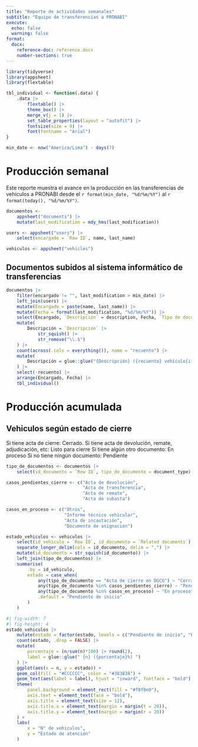 ```yaml
---
title: "Reporte de actividades semanales"
subtitle: "Equipo de transferencias a PRONABI"
execute: 
  echo: false
  warning: false
format:
  docx:
    reference-doc: reference.docx
    number-sections: true
---
```


```r
library(tidyverse)
library(appsheet)
library(flextable)

tbl_individual <- function(.data) {
	.data |> 
		flextable() |> 
		theme_box() |> 
		merge_v(j = 1) |> 
		set_table_properties(layout = "autofit") |> 
		fontsize(size = 9) |> 
		font(fontname = "Arial")
}

min_date <- now("America/Lima") - days(7)
```

# Producción semanal

Este reporte muestra el avance en la producción en las transferencias de vehículos a PRONABI desde el `r format(min_date, "%d/%m/%Y")` al `r format(today(), "%d/%m/%Y")`.

```r
documentos <-
	appsheet("documents") |>
	mutate(last_modification = mdy_hms(last_modification))

users <- appsheet("users") |> 
	select(encargado = `Row ID`, name, last_name)

vehiculos <- appsheet("vehicles")
```

## Documentos subidos al sistema informático de transferencias

```r
documentos |> 
	filter(encargado != "", last_modification > min_date) |>
	left_join(users) |> 
	mutate(Encargado = paste(name, last_name)) |> 
	mutate(Fecha = format(last_modification, "%d/%m/%Y")) |> 
	select(Encargado, `Descripción` = description, Fecha, `Tipo de documento` = document_type) |>
	mutate(
		Descripción = `Descripción` |> 
			str_squish() |> 
			str_remove("\\.$")
	) |> 
	count(across(.cols = everything()), name = "recuento") |> 
	mutate(
		Descripción = glue::glue("{Descripción} ({recuento} vehículo{if_else(recuento > 1, 's', '')}).") 
	) |> 
	select(-recuento) |> 
	arrange(Encargado, Fecha) |> 
	tbl_individual()
```

# Producción acumulada

## Vehiculos según estado de cierre

Si tiene acta de cierre: Cerrado.
Si tiene acta de devolución, remate, adjudicación, etc: Listo para cierre
Si tiene algún otro documento: En proceso
Si no tiene ningún documento: Pendiente

```r
tipo_de_documentos <- documentos |> 
	select(id_documento = `Row ID`, tipo_de_documento = document_type)

casos_pendientes_cierre <- c("Acta de devolución", 
							 "Acta de transferencia", 
							 "Acta de remate",
							 "Acta de subasta")

casos_en_proceso <- c("Otros", 
					  "Informe técnico vehicular",
					  "Acta de incautación",
					  "Documento de asignación")

estado_vehiculos <- vehiculos |> 
	select(id_vehiculo = `Row ID`, id_documento = `Related documents`) |> 
	separate_longer_delim(cols = id_documento, delim = ",") |> 
	mutate(id_documento = str_squish(id_documento)) |> 
	left_join(tipo_de_documentos) |> 
	summarise(
		.by = id_vehiculo,
		estado = case_when(
			any(tipo_de_documento == "Acta de cierre en DGCO") ~ "Cerrado",
			any(tipo_de_documento %in% casos_pendientes_cierre) ~ "Pendiente de cierre",
			any(tipo_de_documento %in% casos_en_proceso) ~ "En proceso",
			.default = "Pendiente de inicio"
		)
	)
```


```r
#| fig-width: 7
#| fig-height: 4
estado_vehiculos |> 
	mutate(estado = factor(estado, levels = c("Pendiente de inicio", "En proceso", "Pendiente de cierre", "Cerrado"))) |> 
	count(estado, .drop = FALSE) |> 
	mutate(
		porcentaje = (n/sum(n)*100) |> round(2),
		label = glue::glue(" {n} ({porcentaje}%) ")
	) |> 
	ggplot(aes(x = n, y = estado)) +
	geom_col(fill = "#CCCCCC", color = "#383838") +
	geom_text(aes(label = label), hjust = "inward", fontface = "bold") +
	theme(
		panel.background = element_rect(fill = "#f0f0e0"),
		axis.text = element_text(face = "bold"),
		axis.title = element_text(size = 12),
		axis.title.x = element_text(margin = margin(t = 20)),
		axis.title.y = element_text(margin = margin(r = 20))
	) +
	labs(
		x = "N° de vehiculos",
		y = "Estado de atención"
	)
```


